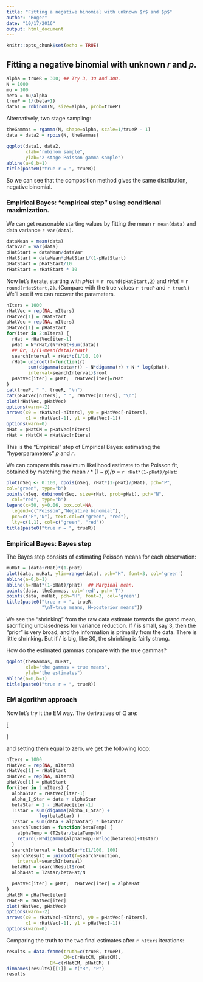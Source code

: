```yaml
---
title: "Fitting a negative binomial with unknown $r$ and $p$"
author: "Roger"
date: "10/17/2016"
output: html_document
---
```


```r
knitr::opts_chunk$set(echo = TRUE)
```

Fitting a negative binomial with unknown $r$ and $p$.
----

```r
alpha = trueR = 300; ## Try 3, 30 and 300.
N = 1000
mu = 100
beta = mu/alpha
trueP = 1/(beta+1)
data1 = rnbinom(N, size=alpha, prob=trueP)
```

Alternatively, two stage sampling:
```r
theGammas = rgamma(N, shape=alpha, scale=1/trueP - 1)
data = data2 = rpois(N, theGammas)

qqplot(data1, data2,
       xlab="rnbinom sample",
       ylab="2-stage Poisson-gamma sample")
abline(a=0,b=1)
title(paste0("true r = ", trueR))

```
So we can see that the composition method gives the same distribution, negative binomial.

### Empirical Bayes: "empirical step" using conditional maximization.

We can get reasonable starting values by fitting the mean `r mean(data)` and data variance `r var(data)`.

```r
dataMean = mean(data)
dataVar = var(data)
pHatStart = dataMean/dataVar
rHatStart = dataMean*pHatStart/(1-pHatStart)
pHatStart = pHatStart/10
rHatStart = rHatStart * 10

```
Now let's iterate, starting with $pHat$ = `r round(pHatStart,2)` and $rHat$ = `r round(rHatStart,2)`. (Compare with the true values `r trueP` and `r trueR`.) We'll see if we can recover the parameters.
```r
nIters = 1000
rHatVec = rep(NA, nIters)
rHatVec[1] = rHatStart
pHatVec = rep(NA, nIters)
pHatVec[1] = pHatStart
for(iter in 2:nIters) {
  rHat = rHatVec[iter-1]
  pHat = N*rHat/(N*rHat+sum(data))
  ## Or, 1/(1+mean(data)/rHat)
  searchInterval = rHat*c(1/10, 10)
  rHat= uniroot(f=function(r) 
        sum(digamma(data+r)) - N*digamma(r) + N * log(pHat),
        interval=searchInterval)$root
  pHatVec[iter] = pHat;  rHatVec[iter]=rHat
}
cat(trueP, " ", trueR, "\n")
cat(pHatVec[nIters], " ", rHatVec[nIters], "\n")
plot(rHatVec, pHatVec)
options(warn=-2)
arrows(x0 = rHatVec[-nIters], y0 = pHatVec[-nIters],
       x1 = rHatVec[-1], y1 = pHatVec[-1])
options(warn=0)
pHat = pHatCM = pHatVec[nIters]
rHat = rHatCM = rHatVec[nIters]

```

This is the "Empirical" step of Empirical Bayes: estimating the "hyperparameters" $p$ and $r$.

We can compare this maximum likelihood estimate to the Poisson fit, obtained by matching the mean $r*(1-p)/p$ = `r rHat*(1-pHat)/pHat`:
```r
plot(nSeq <- 0:100, dpois(nSeq, rHat*(1-pHat)/pHat), pch="P",
col="green", type="b")
points(nSeq, dnbinom(nSeq, size=rHat, prob=pHat), pch="N",
  col="red", type="b")
legend(x=50, y=0.06, box.col=NA,
  legend=c("Poisson","Negative binomial"), 
  pch=c("P","N"), text.col=c("green", "red"), 
  lty=c(1,1), col=c("green", "red"))
title(paste0("true r = ", trueR))

```


### Empirical Bayes:  Bayes step

The Bayes step consists of estimating Poisson means for each observation:
```r
muHat = (data+rHat)*(1-pHat)
plot(data, muHat, ylim=range(data), pch="H", font=3, col='green')
abline(a=0,b=1)
abline(h=rHat*(1-pHat)/pHat)  ## Marginal mean.
points(data, theGammas, col='red', pch='T')
points(data, muHat, pch="H", font=3, col='green')
title(paste0("true r = ", trueR,
             "\nT=true means, H=posterior means"))
```

We see the "shrinking" from the raw data estimate towards the grand mean, sacrificing unbiasedness for variance reduction. If $\hat{r}$ is small, say 3, then the "prior" is very broad, and the information is primarily from the data. There is little shrinking. But if $\hat{r}$ is big, like 30, the shrinking is fairly strong.

How do the estimated gammas compare with the true gammas?
```r
qqplot(theGammas, muHat,
       xlab="the gammas = true means",
       ylab="the estimates")
abline(a=0,b=1)
title(paste0("true r = ", trueR))
```



### EM algorithm approach 

Now let's try it the EM way. The derivatives of $Q$ are:

\[\begin{gathered}
  0 = \frac{{\partial Q}}{{\partial \alpha }} =  - n\psi (\alpha ) - n\log \beta  + {T_1}^*  \\
  0 = \frac{{\partial Q}}{{\partial \beta }} =  - n\alpha /\beta  - {T_2}^*/{\beta ^2}\quad   \\ 
\end{gathered} \]

and setting them equal to zero, we get the following loop:


```r
nIters = 1000
rHatVec = rep(NA, nIters)
rHatVec[1] = rHatStart
pHatVec = rep(NA, nIters)
pHatVec[1] = pHatStart
for(iter in 2:nIters) {
  alphaStar = rHatVec[iter-1]
  alpha_I_Star = data + alphaStar
  betaStar = 1 - pHatVec[iter-1]
  T1star = sum(digamma(alpha_I_Star) + 
            log(betaStar) )
  T2star = sum(data + alphaStar) * betaStar
  searchFunction = function(betaTemp) {
    alphaTemp = (T2star/betaTemp/N)
    return(-N*digamma(alphaTemp)-N*log(betaTemp)+T1star)
  }
  searchInterval = betaStar*c(1/100, 100)
  searchResult = uniroot(f=searchFunction,
    interval=searchInterval)
  betaHat = searchResult$root
  alphaHat = T2star/betaHat/N

  pHatVec[iter] = pHat;  rHatVec[iter] = alphaHat
}
pHatEM = pHatVec[iter]
rHatEM = rHatVec[iter]
plot(rHatVec, pHatVec)
options(warn=-2)
arrows(x0 = rHatVec[-nIters], y0 = pHatVec[-nIters],
       x1 = rHatVec[-1], y1 = pHatVec[-1])
options(warn=0)
```


Comparing the truth to the two final estimates after `r nIters` iterations:

```r
results = data.frame(truth=c(trueR, trueP), 
                     CM=c(rHatCM, pHatCM),
                EM=c(rHatEM, pHatEM) )
dimnames(results)[[1]] = c("R", "P")
results
```